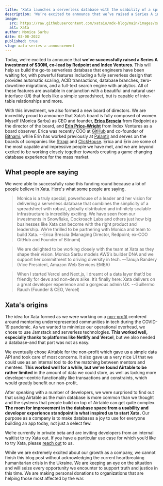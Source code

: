 ```yaml
---
title: 'Xata launches a serverless database with the usability of a spreadsheet'
description: 'We’re excited to announce that we’ve raised a Series A investment of $30M, co-lead by Redpoint and Index Ventures.'
image:
  src: https://raw.githubusercontent.com/xataio/mdx-blog/main/images/xata-series-a-announcement.png
  alt: Xata
author: Monica Sarbu
date: 03-08-2022
published: true
slug: xata-series-a-announcement
---
```


Today, we’re excited to announce that **we’ve successfully raised a Series A investment of $30M, co-lead by Redpoint and Index Ventures**. This will help us build the go-to serverless database that engineers have been waiting for, with powerful features including a fully serverless design that provides automatic scaling, ACID transactions, database branches, zero-downtime migrations, and a full-text search engine with analytics. All of these features are available in conjunction with a beautiful and natural user interface (UI) that feels like a simple spreadsheet, but is capable of inter-table relationships and more.

With this investment, we also formed a new board of directors. We are incredibly proud to announce that Xata’s board is fully composed of women. Myself (Monica Sarbu) as CEO and founder, [**Erica Brescia**](https://www.linkedin.com/in/ebrescia) from Redpoint as the director of the board, and [**Erin Price-Wright**](https://www.indexventures.com/team/erin-price-wright/) from Index Ventures as a board observer. Erica was recently COO at [GitHub](https://github.com) and co-founder of [Bitnami](https://bitnami.com/), while Erin has worked previously at [Palantir](https://www.palantir.com/) and serves on the boards of companies like [Strapi](https://strapi.io/) and [ClickHouse](https://clickhouse.com/). Erica and Erin are some of the most capable and impressive people we have met, and we are beyond excited to be working closely together towards creating a game changing database experience for the mass market.

## What people are saying

We were able to successfully raise this funding round because a lot of people believe in Xata. Here's what some people are saying.

> Monica is a truly special, powerhouse of a leader and her vision for delivering a serverless database that combines the simplicity of a spreadsheet with robust, globally distributed and infinitely scalable infrastructure is incredibly exciting. We have seen from our investments in Snowflake, Cockroach Labs and others just how big businesses like Xata can become with the right product and leadership. We’re thrilled to be partnering with Monica and team to build Xata. --Erica Brescia (Managing Director, Redpoint; ex-COO GitHub and Founder of Bitnami)

> We are delighted to be working closely with the team at Xata as they shape their vision. Monica Sarbu models AWS’s builder DNA and we support her commitment to driving diversity in tech. --Tanuja Randery (Vice President, Amazon Web Services EMEA)

> When I started Vercel and Next.js, I dreamt of a data layer that’d be friendly for devs and non-devs alike. It’s finally here: Xata delivers on a great developer experience and a gorgeous admin UX. --Guillermo Rauch (Founder & CEO, Vercel)

## Xata's origins

The idea for Xata formed as we were working on a [non-profit](https://tupu.io) centered around mentoring underrepresented communities in tech during the COVID-19 pandemic. As we wanted to minimize our operational overhead, we chose to use Jamstack and serverless technologies. **This worked well, especially thanks to platforms like Netlify and Vercel**, but we also needed a database–and that part was not as easy.

We eventually chose Airtable for the non-profit which gave us a simple data API and took care of most concerns. It also gave us a very nice UI that we could use as an internal tool to do the matching between mentors and mentees. **This worked well for a while, but we’ve found Airtable to be rather limited** in the amount of data we could store, as well as lacking more developer-centric functionality like transactions and constraints, which would greatly benefit our non-profit.

After speaking with a number of developers, we were surprised to find out that using Airtable as the main database is more common than we thought and the systems that people build on top of Airtable can get quite complex. **The room for improvement in the database space from a usability and developer experience standpoint is what inspired us to start Xata.** Our purpose as a company is to make databases a joy to use for everyone building an app today, not just a select few.

We’re currently in private beta and are inviting developers from an internal waitlist to try Xata out. If you have a particular use case for which you’d like to try Xata, please [reach out](https://twitter.com/xatabase) to us.

While we are extremely excited about our growth as a company, we cannot finish this blog post without acknowledging the current heartbreaking humanitarian crisis in the Ukraine. We are keeping an eye on the situation and will seize every opportunity we encounter to support truth and justice in this time. We are making personal donations to organizations that are helping those most affected by the war.
